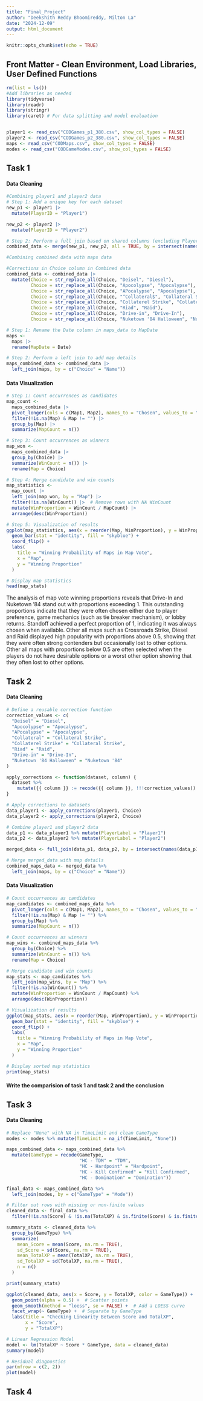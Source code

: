 ```yaml
---
title: "Final_Project"
author: "Deekshith Reddy Bhoomireddy, Milton La"
date: "2024-12-09"
output: html_document
---
```


```r
knitr::opts_chunk$set(echo = TRUE)
```


## Front Matter - Clean Environment, Load Libraries, User Defined Functions

```r
rm(list = ls())
#Add libraries as needed
library(tidyverse)
library(readr)
library(stringr)
library(caret) # For data splitting and model evaluation


player1 <- read_csv("CODGames_p1_380.csv", show_col_types = FALSE)
player2 <- read_csv("CODGames_p2_380.csv", show_col_types = FALSE)
maps <- read_csv("CODMaps.csv", show_col_types = FALSE)
modes <- read_csv("CODGameModes.csv", show_col_types = FALSE)
```

## Task 1
#### Data Cleaning

```r
#Combining player1 and player2 data
# Step 1: Add a unique key for each dataset
new_p1 <- player1 |>
  mutate(PlayerID = "Player1")

new_p2 <- player2 |>
  mutate(PlayerID = "Player2")

# Step 2: Perform a full join based on shared columns (excluding PlayerID)
combined_data <- merge(new_p1, new_p2, all = TRUE, by = intersect(names(new_p1), names(new_p2)))
```


```r
#Combining combined data with maps data

#Corrections in Choice column in Combined data
combined_data <- combined_data |>
  mutate(Choice = str_replace_all(Choice, "Deisel", "Diesel"),
         Choice = str_replace_all(Choice, "Apocolypse", "Apocalypse"),
         Choice = str_replace_all(Choice, "APocalypse", "Apocalypse"),
         Choice = str_replace_all(Choice, "^Collateral$", "Collateral Strike"),
         Choice = str_replace_all(Choice, "Collaterel Strike", "Collateral Strike"),
         Choice = str_replace_all(Choice, "Riad", "Raid"),
         Choice = str_replace_all(Choice, "Drive-in", "Drive-In"),
         Choice = str_replace_all(Choice, "Nuketown '84 Halloween", "Nuketown '84"))

# Step 1: Rename the Date column in maps_data to MapDate
maps <- 
  maps |>
  rename(MapDate = Date)

# Step 2: Perform a left join to add map details
maps_combined_data <- combined_data |>
  left_join(maps, by = c("Choice" = "Name"))
```



#### Data Visualization
```r

# Step 1: Count occurrences as candidates
map_count <- 
  maps_combined_data |>
  pivot_longer(cols = c(Map1, Map2), names_to = "Chosen", values_to = "Map") |>
  filter(!is.na(Map) & Map != "") |> 
  group_by(Map) |>
  summarize(MapCount = n())

# Step 3: Count occurrences as winners
map_won <- 
  maps_combined_data |>
  group_by(Choice) |>
  summarize(WinCount = n()) |>
  rename(Map = Choice)

# Step 4: Merge candidate and win counts
map_statistics <- 
  map_count |>
  left_join(map_won, by = "Map") |>
  filter(!is.na(WinCount)) |>  # Remove rows with NA WinCount
  mutate(WinProportion = WinCount / MapCount) |>
  arrange(desc(WinProportion))

# Step 5: Visualization of results
ggplot(map_statistics, aes(x = reorder(Map, WinProportion), y = WinProportion)) +
  geom_bar(stat = "identity", fill = "skyblue") +
  coord_flip() +
  labs(
    title = "Winning Probability of Maps in Map Vote",
    x = "Map",
    y = "Winning Proportion"
  )

# Display map statistics
head(map_stats)
```
The analysis of map vote winning proportions reveals that Drive-In and Nuketown '84 stand out with proportions exceeding 1. This outstanding proportions indicate that they were often chosen either due to player preference, game mechanics (such as tie breaker mechanism), or lobby returns. Standoff achieved a perfect proportion of 1, indicating it was always chosen when available. Other all maps such as Crossroads Strike, Diesel and Raid displayed high popularity with proportions above 0.5, showing that they were often strong contenders but occasionally lost to other options. Other all maps with proportions below 0.5 are often selected when the players do not have desirable options or a worst other option showing that they often lost to other options.




## Task 2
#### Data Cleaning
```r
# Define a reusable correction function
correction_values <- c(
  "Deisel" = "Diesel",
  "Apocolypse" = "Apocalypse",
  "APocalypse" = "Apocalypse",
  "Collateral" = "Collateral Strike",
  "Collaterel Strike" = "Collateral Strike",
  "Riad" = "Raid",
  "Drive-in" = "Drive-In",
  "Nuketown '84 Halloween" = "Nuketown '84"
)

apply_corrections <- function(dataset, column) {
  dataset %>%
    mutate({{ column }} := recode({{ column }}, !!!correction_values))
}

# Apply corrections to datasets
data_player1 <- apply_corrections(player1, Choice)
data_player2 <- apply_corrections(player2, Choice)
```


```r
# Combine player1 and player2 data
data_p1 <- data_player1 %>% mutate(PlayerLabel = "Player1")
data_p2 <- data_player2 %>% mutate(PlayerLabel = "Player2")

merged_data <- full_join(data_p1, data_p2, by = intersect(names(data_p1), names(data_p2)))

# Merge merged_data with map details
combined_maps_data <- merged_data %>%
  left_join(maps, by = c("Choice" = "Name"))
```


#### Data Visualization

```r
# Count occurrences as candidates
map_candidates <- combined_maps_data %>%
  pivot_longer(cols = c(Map1, Map2), names_to = "Chosen", values_to = "Map") %>%
  filter(!is.na(Map) & Map != "") %>%
  group_by(Map) %>%
  summarize(MapCount = n())

# Count occurrences as winners
map_wins <- combined_maps_data %>%
  group_by(Choice) %>%
  summarize(WinCount = n()) %>%
  rename(Map = Choice)

# Merge candidate and win counts
map_stats <- map_candidates %>%
  left_join(map_wins, by = "Map") %>%
  filter(!is.na(WinCount)) %>%
  mutate(WinProportion = WinCount / MapCount) %>%
  arrange(desc(WinProportion))

# Visualization of results
ggplot(map_stats, aes(x = reorder(Map, WinProportion), y = WinProportion)) +
  geom_bar(stat = "identity", fill = "skyblue") +
  coord_flip() +
  labs(
    title = "Winning Probability of Maps in Map Vote",
    x = "Map",
    y = "Winning Proportion"
  )

# Display sorted map statistics
print(map_stats)
```

#### Write the comparision of task 1 and task 2 and the conclusion




## Task 3

#### Data Cleaning
```r
# Replace "None" with NA in TimeLimit and clean GameType
modes <- modes %>% mutate(TimeLimit = na_if(TimeLimit, "None"))

maps_combined_data <- maps_combined_data %>%
  mutate(GameType = recode(GameType,
                           "HC - TDM" = "TDM",
                           "HC - Hardpoint" = "Hardpoint",
                           "HC - Kill Confirmed" = "Kill Confirmed",
                           "HC - Domination" = "Domination"))

final_data <- maps_combined_data %>%
  left_join(modes, by = c("GameType" = "Mode"))
```


```r
# Filter out rows with missing or non-finite values
cleaned_data <- final_data %>%
  filter(!is.na(Score) & !is.na(TotalXP) & is.finite(Score) & is.finite(TotalXP))
```

```r
summary_stats <- cleaned_data %>%
  group_by(GameType) %>%
  summarize(
    mean_Score = mean(Score, na.rm = TRUE),
    sd_Score = sd(Score, na.rm = TRUE),
    mean_TotalXP = mean(TotalXP, na.rm = TRUE),
    sd_TotalXP = sd(TotalXP, na.rm = TRUE),
    n = n()
  )

print(summary_stats)
```

```r
ggplot(cleaned_data, aes(x = Score, y = TotalXP, color = GameType)) +
  geom_point(alpha = 0.5) +  # Scatter points
  geom_smooth(method = "loess", se = FALSE) +  # Add a LOESS curve
  facet_wrap(~ GameType) +  # Separate by GameType
  labs(title = "Checking Linearity Between Score and TotalXP",
       x = "Score",
       y = "TotalXP")
```

```r
# Linear Regression Model
model <- lm(TotalXP ~ Score * GameType, data = cleaned_data)
summary(model)
```
```r
# Residual diagnostics
par(mfrow = c(2, 2))
plot(model)
```






## Task 4

